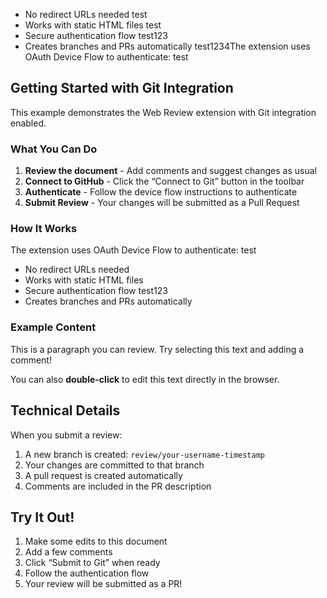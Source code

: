 - No redirect URLs needed test
- Works with static HTML files test
- Secure authentication flow test123
- Creates branches and PRs automatically test1234The extension uses OAuth Device Flow to authenticate\: test

## Getting Started with Git Integration

This example demonstrates the Web Review extension with Git integration enabled.

### What You Can Do

1. **Review the document** - Add comments and suggest changes as usual
2. **Connect to GitHub** - Click the "Connect to Git" button in the toolbar
3. **Authenticate** - Follow the device flow instructions to authenticate
4. **Submit Review** - Your changes will be submitted as a Pull Request

### How It Works

The extension uses OAuth Device Flow to authenticate\: test

- No redirect URLs needed
- Works with static HTML files
- Secure authentication flow test123
- Creates branches and PRs automatically

### Example Content

This is a paragraph you can review. Try selecting this text and adding a comment!

You can also **double-click** to edit this text directly in the browser.

## Technical Details

When you submit a review:

1. A new branch is created: `review/your-username-timestamp`
2. Your changes are committed to that branch
3. A pull request is created automatically
4. Comments are included in the PR description

## Try It Out!

1. Make some edits to this document
2. Add a few comments
3. Click "Submit to Git" when ready
4. Follow the authentication flow
5. Your review will be submitted as a PR!
